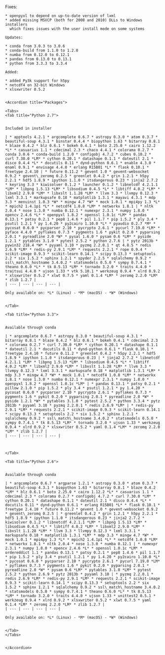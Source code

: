 <Update label="Anaconda 1.9.1 (Feb 20, 2014)" description="">
    Fixes:
    
    * openpyxl to depend on up-to-date version of lxml
    * added missing MSVCP (both for 2008 and 2010) DLLs to Windows installers
      which fixes issues with the user install mode on some systems
    
    Updates:
    
    * conda from 3.0.3 to 3.0.6
    * conda-build from 1.1.0 to 1.2.0
    * numba from 0.12.0 to 0.12.1
    * pandas from 0.13.0 to 0.13.1
    * python from 3.3.3 to 3.3.4
    
    Added:
    
    * added Py3k support for h5py
    * netcdf4 on 32-bit Windows
    * xlsxwriter 0.5.2
    
    
    <Accordion title="Packages">
    
    <Tabs>
    <Tab title="Python 2.7">
    
    
    Included in installer
    
    | * apptools 4.2.1 * argcomplete 0.6.7 * astropy 0.3.0 * atom 0.3.7 * beautiful-soup 4.3.1 * binstar 0.4.4 * biopython 1.63 * bitarray 0.8.1 * blaze 0.4.2 * blz 0.6.1 * bokeh 0.4.1 * boto 2.25.0 * cairo 1.12.2 *L* * casuarius 1.1 * cdecimal 2.3 * chaco 4.4.1 * colorama 0.2.7 * conda 3.0.6 * conda-build 1.2.0 * configobj 4.7.2 * cubes 0.10.2 * curl 7.30.0 *LM* * cython 0.20.1 * datashape 0.1.1 * dateutil 2.1 * disco 0.4.4 *L* * docutils 0.11 * dynd-python 0.6.1 * enable 4.3.0 * enaml 0.9.1 * envisage 4.4.0 * erlang R15B01 *L* * flask 0.10.1 * freetype 2.4.10 | * future 0.11.2 * gevent 1.0 * gevent-websocket 0.9.2 * gevent\_zeromq 0.2.5 * greenlet 0.4.2 * grin 1.2.1 * h5py 2.2.1 * hdf5 1.8.9 * ipython 1.1.0 * itsdangerous 0.23 * jinja2 2.7.2 * keyring 3.3 * kiwisolver 0.1.2 * launcher 0.1.2 * libnetcdf 4.2.1.1 *LM* * libpng 1.5.13 *LM* * libsodium 0.4.5 *L* * libtiff 4.0.2 *LM* * libxml2 2.9.0 *LM* * libxslt 1.1.28 *LM* * llvm 3.3 * llvmpy 0.12.3 * lxml 3.3.1 * markupsafe 0.18 * matplotlib 1.3.1 * mayavi 4.3.1 * mdp 3.3 * menuinst 1.0.3 *W* * mingw 4.7 *W* * mock 1.0.1 * mpi4py 1.3 *L* * mpich2 1.4.1p1 *L* * netcdf4 1.0.8 *LM* * networkx 1.8.1 | * nltk 2.0.4 * nose 1.3.0 * numba 0.12.1 * numexpr 2.3.1 * numpy 1.8.0 * opencv 2.4.6 *L* * openpyxl 1.8.2 * openssl 1.0.1c *LM* * pandas 0.13.1 * patsy 0.2.1 * pep8 1.4.6 * pil 1.1.7 * pip 1.5.2 * ply 3.4 * psutil 1.2.1 * py 1.4.20 * py2cairo 1.10.0 *L* * pyaudio 0.2.7 *M* * pycosat 0.6.0 * pycparser 2.10 * pycrypto 2.6.1 * pycurl 7.19.0 *LM* * pyface 4.4.0 * pyflakes 0.7.3 * pygments 1.6 * pykit 0.2.0 * pyparsing 2.0.1 * pyreadline 2.0 *W* * pysal 1.6.0 * pysam 0.6 *LM* * pyside 1.2.1 * pytables 3.1.0 * pytest 2.5.2 * python 2.7.6 | * pytz 2013b * pywin32 218.4 *W* * pyyaml 3.10 * pyzmq 2.2.0.1 * qt 4.8.5 * redis 2.6.9 *LM* * redis-py 2.9.1 *LM* * requests 2.2.1 * rope 0.9.4 * scikit-image 0.9.3 * scikit-learn 0.14.1 * scipy 0.13.3 * setuptools 2.2 * six 1.5.2 * sphinx 1.2.1 * spyder 2.2.5 * sqlalchemy 0.9.2 * ssl\_match\_hostname 3.4.0.2 * statsmodels 0.5.0 * sympy 0.7.4.1 * theano 0.6.0 *L* * tk 8.5.13 *LM* * tornado 3.2.0 * traits 4.4.0 * traitsui 4.4.0 * ujson 1.33 * vtk 5.10.1 * werkzeug 0.9.4 * xlrd 0.9.2 * xlsxwriter 0.5.2 * xlwt 0.7.5 * yaml 0.1.4 *LM* * zeromq 2.2.0 *LM* * zlib 1.2.7 |
    | --- | --- | --- | --- |
    
    Only available on: *L* (Linux) - *M* (macOS) - *W* (Windows)
    
    
    </Tab>
    
    <Tab title="Python 3.3">
    
    
    Available through conda
    
    | * argcomplete 0.6.7 * astropy 0.3.0 * beautiful-soup 4.3.1 * bitarray 0.8.1 * blaze 0.4.2 * blz 0.6.1 * bokeh 0.4.1 * cdecimal 2.3 * colorama 0.2.7 * curl 7.30.0 *LM* * cython 0.20.1 * datashape 0.1.1 * dateutil 2.1 * docutils 0.11 * dynd-python 0.6.1 * flask 0.10.1 * freetype 2.4.10 * future 0.11.2 * greenlet 0.4.2 * h5py 2.2.1 * hdf5 1.8.9 * ipython 1.1.0 * itsdangerous 0.23 | * jinja2 2.7.2 * libnetcdf 4.2.1.1 *LM* * libpng 1.5.13 *LM* * libsodium 0.4.5 *L* * libtiff 4.0.2 *LM* * libxml2 2.9.0 *LM* * libxslt 1.1.28 *LM* * llvm 3.3 * llvmpy 0.12.3 * lxml 3.3.1 * markupsafe 0.18 * matplotlib 1.3.1 *LM* * mdp 3.3 * mingw 4.7 *W* * mock 1.0.1 * netcdf4 1.0.8 *LM* * networkx 1.8.1 * nose 1.3.0 * numba 0.12.1 * numexpr 2.3.1 * numpy 1.8.0 * openpyxl 1.8.2 * openssl 1.0.1c *LM* | * pandas 0.13.1 * patsy 0.2.1 * pillow 2.1.0 * pip 1.5.2 * ply 3.4 * psutil 1.2.1 * py 1.4.20 * pycosat 0.6.0 * pycparser 2.10 * pycrypto 2.6.1 * pyflakes 0.7.3 * pygments 1.6 * pykit 0.2.0 * pyparsing 2.0.1 * pyreadline 2.0 *W* * pyside 1.2.1 *W* * pytables 3.1.0 * pytest 2.5.2 * python 3.3.4 * pytz 2013b * pyyaml 3.10 * pyzmq 2.2.0.1 * redis 2.6.9 *LM* | * redis-py 2.9.1 *LM* * requests 2.2.1 * scikit-image 0.9.3 * scikit-learn 0.14.1 * scipy 0.13.3 * setuptools 2.2 * six 1.5.2 * sphinx 1.2.1 * sqlalchemy 0.9.2 * ssl\_match\_hostname 3.4.0.2 * statsmodels 0.5.0 * sympy 0.7.4.1 * tk 8.5.13 *LM* * tornado 3.2.0 * ujson 1.33 * werkzeug 0.9.4 * xlrd 0.9.2 * xlsxwriter 0.5.2 * yaml 0.1.4 *LM* * zeromq 2.2.0 *LM* * zlib 1.2.7 |
    | --- | --- | --- | --- |
    
    
    
    </Tab>
    
    <Tab title="Python 2.6">
    
    
    Available through conda
    
    | * argcomplete 0.6.7 * argparse 1.2.1 * astropy 0.3.0 * atom 0.3.7 * beautiful-soup 4.3.1 * biopython 1.63 * bitarray 0.8.1 * blaze 0.4.2 *LM* * blz 0.6.1 * boto 2.25.0 * cairo 1.12.2 *L* * casuarius 1.1 * cdecimal 2.3 * colorama 0.2.7 * configobj 4.7.2 * curl 7.30.0 *LM* * cython 0.20.1 * datashape 0.1.1 * dateutil 2.1 * disco 0.4.4 *L* * docutils 0.11 * dynd-python 0.6.1 * erlang R15B01 *L* * flask 0.10.1 * freetype 2.4.10 * future 0.11.2 * gevent 1.0 * gevent-websocket 0.9.2 * gevent\_zeromq 0.2.5 | * greenlet 0.4.2 * grin 1.2.1 * h5py 2.2.1 * hdf5 1.8.9 * ipython 1.1.0 * itsdangerous 0.23 * jinja2 2.7.2 * kiwisolver 0.1.2 * libnetcdf 4.2.1.1 *LM* * libpng 1.5.13 *LM* * libsodium 0.4.5 *L* * libtiff 4.0.2 *LM* * libxml2 2.9.0 *LM* * libxslt 1.1.28 *LM* * llvm 3.3 * llvmpy 0.12.3 * lxml 3.3.1 * markupsafe 0.18 * matplotlib 1.3.1 *LM* * mdp 3.3 * mingw 4.7 *W* * mock 1.0.1 * mpi4py 1.3 *L* * mpich2 1.4.1p1 *L* * netcdf4 1.0.8 *LM* * networkx 1.8.1 * nltk 2.0.4 * nose 1.3.0 * numba 0.12.1 | * numexpr 2.3.1 * numpy 1.8.0 * opencv 2.4.6 *L* * openssl 1.0.1c *LM* * ordereddict 1.1 * pandas 0.13.1 * patsy 0.2.1 * pep8 1.4.6 * pil 1.1.7 * pip 1.5.2 * ply 3.4 * psutil 1.2.1 * py 1.4.20 * py2cairo 1.10.0 *L* * pycosat 0.6.0 * pycparser 2.10 * pycrypto 2.6.1 * pycurl 7.19.0 *LM* * pyflakes 0.7.3 * pygments 1.6 * pykit 0.2.0 * pyparsing 2.0.1 * pyreadline 2.0 *W* * pysam 0.6 *LM* * pytables 3.1.0 *LM* * pytest 2.5.2 * python 2.6.9 * pytz 2013b * pyyaml 3.10 | * pyzmq 2.2.0.1 * redis 2.6.9 *LM* * redis-py 2.9.1 *LM* * requests 2.2.1 * scikit-image 0.9.3 * scikit-learn 0.14.1 * scipy 0.13.3 * setuptools 2.2 * six 1.5.2 * sphinx 1.2.1 * sqlalchemy 0.9.2 * ssl\_match\_hostname 3.4.0.2 * statsmodels 0.5.0 * sympy 0.7.4.1 * theano 0.6.0 *L* * tk 8.5.13 *LM* * tornado 3.2.0 * traits 4.4.0 * ujson 1.33 * unittest2 0.5.1 * werkzeug 0.9.4 * xlrd 0.9.2 * xlsxwriter 0.5.2 * xlwt 0.7.5 * yaml 0.1.4 *LM* * zeromq 2.2.0 *LM* * zlib 1.2.7 |
    | --- | --- | --- | --- |
    
    Only available on: *L* (Linux) - *M* (macOS) - *W* (Windows)
    
    
    </Tab>
    </Tabs>
    
    
    </Accordion>
</Update>